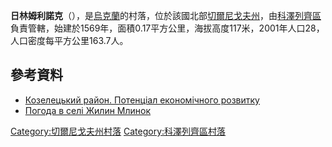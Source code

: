 {{coord|51|2|19|N|30|56|45|E|scale:100000|display=title}}

'''日林姆利諾克'''（{{lang-uk|Жилин Млинок}}），是[[烏克蘭|烏克蘭]]的村落，位於該國北部[[切爾尼戈夫州|切爾尼戈夫州]]，由[[科澤列齊區|科澤列齊區]]負責管轄，始建於1569年，面積0.17平方公里，海拔高度117米，2001年人口28，人口密度每平方公里163.7人。

==參考資料==
*[http://cg.gov.ua/web_docs/1/2014/03/docs/KOZELETS.PDF Козелецький район. Потенціал економічного розвитку] {{Wayback|url=http://cg.gov.ua/web_docs/1/2014/03/docs/KOZELETS.PDF |date=20151222113731 }}
* [http://weather.in.ua/ua/chernigovskaja/7734 Погода в селі Жилин Млинок] {{Wayback|url=http://weather.in.ua/ua/chernigovskaja/7734 |date=20200807121507 }}
{{Chernihiv-geo-stub}}
[[Category:切爾尼戈夫州村落|Category:切爾尼戈夫州村落]]
[[Category:科澤列齊區村落|Category:科澤列齊區村落]]